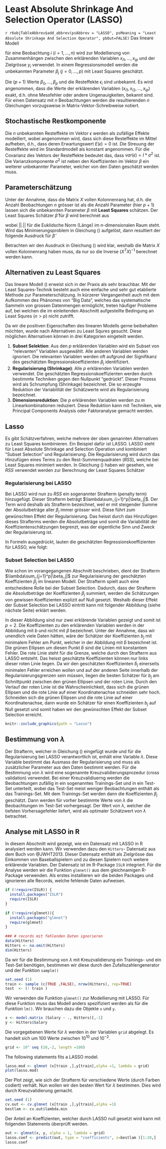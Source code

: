 # Least Absolute Shrinkage And Selection Operator (LASSO) {#chpt-lasso}
`r r6objTableAbbrev$add_abbrev(psAbbrev = "LASSO", psMeaning = "Least Absolute Shrinkage And Selection Operator", pbOut=FALSE)`
Das lineare Modell

\begin{equation}
y_i = \beta_0 + \sum_{j=1}^p \beta_jx_{ij} + \epsilon_i
\label{eq:StandardLinMod}
\end{equation}

für eine Beobachtung $i$ ($i=1,\ldots,n$) wird zur Modellierung von Zusammenhängen zwischen den erklärenden Variablen $x_{i1},\ldots,x_{ip}$ und der Zielgrösse $y_i$ verwendet. In einem Regressionsmodell werden die unbekannten Parameter $\beta_j \ (j=0,\ldots,p)$ mit Least Squares geschätzt.

Die $(p+1)$ Werte $\beta_0, ..., \beta_p$ und die Resteffekte $\epsilon_i$ sind unbekannt. Es wird angenommen, dass die Werte der erklärenden Variablen ($x_{i1}, x_{i2},  ...,  x_{ip}$) exakt, d.h. ohne Messfehler oder andere Ungenauigkeiten, bekannt sind. Für einen Datensatz mit $n$ Beobachtungen werden die resultierenden $n$ Gleichungen vorzugsweise in Matrix-Vektor-Schreibweise notiert.

\begin{equation}
y = X\beta + \epsilon
\label{eq:StandardLinearModelMatrixVektor}
\end{equation}


## Stochastische Restkomponente
Die $n$ unbekannten Resteffekte im Vektor $\epsilon$ werden als zufällige Effekte modelliert, wobei angenommen wird, dass sich diese Resteffekte im Mittel aufheben, d.h., dass deren Erwartungswert $E(\epsilon) = 0$ ist. Die Streuung der Resteffekte wird im Standardmodell als konstant angenommen. Für die Covarianz des Vektors der Resteffekte bedeutet das, dass $var(\epsilon) = I*\sigma^2$ ist. Die Varianzkomponente $\sigma^2$ ist neben den Koeffizienten im Vektor $\beta$ ein weiterer unbekannter Parameter, welcher von den Daten geschätzt werden muss.


## Parameterschätzung
Unter der Annahme, dass die Matrix $X$ vollen Kolonnenrang hat, d.h. die Anzahl Beobachtungen $n$ grösser ist als die Anzahl Parameter (hier $p+1$) lassen sich die unbekannten Parameter $\beta$ mit __Least Squares__ schätzen. Der Least Squares Schätzer $\hat{\beta}$ für $\beta$ wird berechnet aus 

\begin{equation}
\hat{\beta} = argmin_{\beta}||y - X\beta||^2
\label{eq:LsEstimateBeta}
\end{equation}

wobei $||.||$ für die Euklidsche Norm (Länge) im $n$-dimensionalen Raum steht. Wird das Minimierungsproblem in Gleichung (\ref{eq:LsEstimateBeta}) aufgelöst, dann resultiert der folgende Ausdruck für $\hat{\beta}$

\begin{equation}
\hat{\beta} = (X^TX)^{-1}X^Ty
\label{eq:LsEstimateBetaSol}
\end{equation}

Betrachten wir den Ausdruck in Gleichung (\ref{eq:LsEstimateBetaSol}) wird klar, weshalb die Matrix $X$ vollen Kolonnenrang haben muss, da nur so die Inverse $(X^TX)^{-1}$ berechnet werden kann.


## Alternativen zu Least Squares
Das lineare Modell (\ref{eq:StandardLinMod}) erweist sich in der Praxis als sehr brauchbar. Mit der Least Squares-Technik besteht auch eine einfache und sehr gut etablierte Methode zur Parameterschätzung. In kürzerer Vergangenheit auch mit dem Aufkommen des Phänomes von "Big Data", welches das systematische Sammeln von grossen Datenmengen ermöglicht, treten häufiger Probleme auf, bei welchen die im einleitenden Abschnitt aufgestellte Bedingung an Least Squres ($n > p$) nicht zutrifft.

Da wir die positiven Eigenschaften des linearen Modells gerne beibehalten möchten, wurde nach Alternativen zu Least Squres gesucht. Diese möglichen Alternativen können in drei Kategorien eingeteilt werden.

1. __Subset Selektion__: Aus den $p$ erklärenden Variablen wird ein Subset von "relevanten" Variablen ausgewählt. Alle anderen Variablen werden ignoriert. Die relevanten Variablen werden oft aufgrund der Signifikanz des geschätzten Regressionskoeffizienten $\beta_j$ identifiziert.
2. __Regularisierung (Shrinkage)__: Alle $p$ erklärenden Variablen werden verwendet. Die geschätzten Regressionskoeffizienten werden durch bestimmte Techniken gegen den Nullpunkt "gedrückt". Dieser Prozess wird als Schrumpfung (Shrinkage) bezeichnet. Die so erzeugte Reduktion der Variabilität der Schätzwerte wird als Regularisierung bezeichnet.
3. __Dimensionsreduktion__: Die $p$ erklärenden Variablen werden zu $m$ Linearkombinationen reduziert. Diese Reduktion kann mit Techniken, wie Principal Components Analysis oder Faktoranalyse gemacht werden.


## Lasso {#sec-lasso}
Es gibt Schätzverfahren, welche mehrere der oben genannten Alternativen zu Least Squares kombinieren. Ein Beispiel dafür ist LASSO. LASSO steht für Least Absolute Shrinkage and Selection Operation und kombiniert "Subset Selection" und Regularisierung. Die Regularisierung wird durch das Hinzufügen eines Terms zu den Rest-Summenquadraten ($RSS$), welche bei Least Squares minimiert werden. In Gleichung (\ref{eq:LsEstimateBeta}) haben wir gesehen, wie $RSS$ verwendet werden zur Berechnung der Least Squares Schätzer

\begin{eqnarray}
\hat{\beta}_{LS} & = & argmin_{\beta}||y - X\beta||^2 \nonumber \\
                     & = & argmin_{\beta} \left\{\sum_{i = 1}^n\left(y_i - \beta_0 - \sum_{j=1}^p \beta_j x_{ij} \right)^2\right\} \nonumber \\
                     & = & argmin_{\beta} RSS
\label{eq:LsEstimateBetaExpandRSS}
\end{eqnarray}

### Regularisierung bei LASSO
Bei LASSO wird nun zu $RSS$ ein sogenannter Strafterm (penalty term) hinzugefügt. Dieser Strafterm beträgt $\lambda\sum_{j=1}^p|\beta_j|$. Der Term wird deshalb als Strafterm bezeichnet, weil er mit steigender Summe der Absolutbeträge aller $\beta_j$ immer grösser wird. Diese führt zum gewünschten Effekt der Regularisierung. Das heisst durch das Hinzufügen dieses Strafterms werden die Absolutbeträge und somit die Variabilität der Koeffizientenschätzungen begrenzt, was der eigentliche Sinn und Zweck der Regularisierung ist.

In Formeln ausgedrückt, lauten die geschätzten Regressionskoeffizienten für LASSO, wie folgt:

\begin{eqnarray}
\hat{\beta}_{LASSO} & = & argmin_{\beta} \left\{\sum_{i=1}^n\left(y_i - \beta_0 - \sum_{j=1}^p \beta_j x_{ij} \right)^2 + \lambda\sum_{j=1}^p|\beta_j| \right\} \nonumber \\
                     & = & argmin_{\beta} \left\{RSS + \lambda\sum_{j=1}^p|\beta_j|\right\}
\label{eq:LsEstimateBetaLASSO}
\end{eqnarray}


### Subset Selection bei LASSO
Wie schon im vorangegangenen Abschnitt beschrieben, dient der Strafterm $\lambda\sum_{j=1}^p|\beta_j|$ zur Regularisierung der geschätzten Koeffizienten $\beta_j$ im linearen Modell. Der Strafterm spielt auch eine entscheidene Rolle bei der Subset Selection. Dadurch, dass der Strafterm die Absolutbeträge der Koeffizienten $\beta_j$ summiert, werden die Schätzungen von gewissen Koeffizienten explizit auf Null gesetzt. Weshalb dieser Effekt der Subset Selection bei LASSO eintritt kann mit folgender Abbildung (siehe nächste Seite) erklärt werden. 

In dieser Abbildung sind nur zwei erklärende Variablen gezeigt und somit ist $p=2$. Die Koeffizienten zu den erklärenden Variablen werden in der Abbildung mit $b$ und nicht mit $\beta$ bezeichnet. Unter der Annahme, dass wir unendlich viele Daten hätten, wäre der Schätzer der Koeffizienten $b_j$ mit minimalem Fehler am Punkt, welcher in der Abbildung mit $\hat{b}$ bezeichnet ist. Die grünen Ellipsen um diesen Punkt $\hat{b}$ sind die Linien mit konstantem Fehler. Die rote Linie steht für die Grenze, welche durch den Strafterm aus LASSO entsteht. Das heisst geschätzte Koeffizienten können nur links dieser roten Linie liegen. Da wir den geschätzten Koeffizienten $\hat{b}_j$ einerseits minimalen Fehler erreichen wollen und auf der anderen Seite innerhalb der Regularisierungsgrenzen sein müssen, liegen die besten Schätzer für $b_j$ am Schnittpunkt zwischen den grünen Ellipsen und der roten Linie. Durch den Verlauf der roten Linie ist die Wahrscheinlichkeit, dass sich die grünen Ellipsen und die rote Linie auf einer Koordinatenachse schneiden sehr hoch. Schneiden sich die grünen Ellipsen und die rote Linie auf einer Koordinatenachse, dann wurde ein Schätzer für einen Koeffizienten $b_j$ auf Null gesetzt und somit haben wir den gewünschten Effekt der Subset Selection erreicht.

```r
knitr::include_graphics(path = "Lasso")
```


## Bestimmung von $\lambda$
Der Strafterm, welcher in Gleichung (\ref{eq:LsEstimateBetaLASSO}) eingefügt wurde und für die Regularisierung bei LASSO verantwortlich ist, enhält eine Variable $\lambda$. Diese Variable bestimmt das Ausmass der Regularisierung und muss als zusätzlicher Parameter aus den Daten bestimmt werden. Für die Bestimmung von $\lambda$ wird eine sogenannte Kreuzvalidierungsprozedur (cross validation) verwendet. Bei einer Kreuzvalidiuerng werden die Beobachtungen zufällig in ein sogenanntes Trainings-Set und in ein Test-Set unterteilt, wobei das Test-Set meist weniger Beobachtungen enthält als das Trainings-Set. Mit dem Trainings-Set werden dann die Koeffizienten $\beta_j$ geschätzt. Dann werden für vorher bestimmte Werte von $\lambda$ die Beobachtungen im Test-Set vorhergesagt. Der Wert von $\lambda$, welcher die tiefsten Vorhersagefehler liefert, wird als optimaler Schätzwert von $\lambda$ betrachtet.  


## Analyse mit LASSO in R
In diesem Abschnitt wird gezeigt, wie ein Datensatz mit LASSO in R analysiert werden kann. Wir verwenden dazu den `Hitters`- Datensatz aus dem Buch von @JWHT2013. Dieser Datensatz enthält als Zielgrösse das Einkommen von Baseballspielern und zu diesen Spielern noch weitere erklärende Variablen. Der Datensatz ist im R-Package `ISLR` integriert. Für die Analyse werden wir die Funktion `glmnet()` aus dem gleichnamigen R-Package verwenden. Als erstes installieren wir die beiden Packages und ignorieren alle Records, welche fehlende Daten aufweisen.

```r
if (!require(ISLR)) {
  install.packages("ISLR")
  require(ISLR)
}
  
if (!require(glmnet)){
  install.packages("glmnet")
  require(glmnet)
}
  
### # records mit fehlenden Daten ignorieren
data(Hitters)
Hitters <- na.omit(Hitters)
dim(Hitters)
```

Da wir für die Bestimmung von $\lambda$ mit Kreuzvalidierung ein Trainings- und ein Test-Set benötigen, bestimmen wir diese durch den Zufallszahlengenerator und der Funktion `sample()`

```r
set.seed (1)
train <- sample (c(TRUE ,FALSE), nrow(Hitters), rep=TRUE)
test  <- (! train )
```

Wir verwenden die Funktion `glmnet()` zur Modellierung mit LASSO. Für diese Funktion muss das Modell anders spezifiziert werden als für die Funktion `lm()`. Wir brauchen dazu die Objekte `x` und `y`.

```r
x <- model.matrix (Salary ~ ., Hitters)[,-1]
y <- Hitters$Salary
```

Die vorgegebenen Werte für $\lambda$ werden in der Variablen `grid` abgelegt. Es handelt sich um $100$ Werte zwischen $10^10$ und $10^{-2}$. 

```r
grid <- 10^ seq (10,-2, length =100)
```

The following statements fits a LASSO model.

```r
lasso.mod <- glmnet (x[train ,],y[train],alpha =1, lambda = grid)
plot(lasso.mod)
```

Der Plot zeigt, wie sich der Strafterm für verschiedene Werte (durch Farben codiert) verhält. Nun wollen wir den besten Wert für $\lambda$ bestimmen. Dies wird durch Kreuzvalidierung gemacht.

```r
set.seed (1)
cv.out <- cv.glmnet (x[train ,],y[train],alpha =1)
bestlam <- cv.out$lambda.min
```

Der Anteil an Koeffizienten, welcher durch LASSO null gesetzt wird kann mit folgenden Statements überprüft werden.

```r
out <- glmnet(x, y, alpha = 1, lambda = grid)
lasso.coef <- predict(out, type = "coefficients", s=bestlam )[1:20,]
lasso.coef
```

